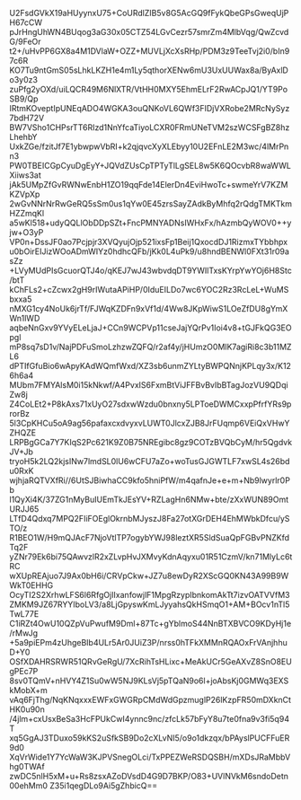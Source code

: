 U2FsdGVkX19aHUyynxU75+CoURdlZIB5v8G5AcGQ9fFykQbeGPsGweqUjPH67cCW
pJrHngUhWN4BUqog3aG30x05CTZ54LGvCezr57smrZm4MlbVqg/QwZcvdG/9FeOr
t2+/uHvPP6GX8a4M1DVlaW+OZZ+MUVLjXcXsRHp/PDM3z9TeeTvj2i0/bIn97c6R
KO7Tu9ntGmS05sLhkLKZH1e4m1Ly5qthorXENw6mU3UxUUWax8a/ByAxlDo3y0z3
zuPfg2yOXd/uiLQCR49M6NlXTR/VtHH0MXY5EhmELrF2RwACpJQ1/YT9PoSB9/Qp
IRtmKOveptIpUNEqADO4WGKA3ouQNKoVL6QWf3FIDjVXRobe2MRcNySyz7bdH72V
BW7VSho1CHPsrTT6RIzd1NnYfcaTiyoLCXR0FRmUNeTVM2szWCSFgBZ8hzLhehbY
UxkZGe/fzitJf7E1ybwpwVbRI+k2qjqvcXyXLEbyy10U2EFnLE2M3wc/4lMrPnn3
PW0TBEICGpCyuDgEyY+JQVdZUsCpTPTyTlLgSEL8w5K6QOcvbR8waWWLXiiws3at
jAk5UMpZfGvRWNwEnbH1ZO19qqFde14ElerDn4EviHwoTc+swmeYrV7KZMKZVpXp
2wGvNNrNrRwGeRQ5sSm0us1qYw0E45zrsSayZAdkByMhfq2rQdgTMKTkmHZZmqKl
a5wKl518+udyQQLlObDDpSZt+FncPMNYADNsIWHxFx/hAzmbQyWOV0++yjw+O3yP
VP0n+DssJF0ao7Pcjpjr3XVQyujOjp521ixsFp1Beij1QxocdDJ1RizmxTYbbhpx
u0bOirEIJizWOoADmWIYz0hdhcQFb/jKk0L4uPk9/u8hndBENWl0FXt31r09asZz
+LVyMUdPIsGcuorQTJ4o/qKEJ7wJ43wbvdqDT9YWIlTxsKYrpYwYOj6H8Stc/btT
kChFLs2+cZcwx2gH9rIWutaAPiHP/0IduEILDo7wc6YOC2Rz3RcLeL+WuMSbxxa5
nMXG1cy4NoUk6jrTf/FJWqKZDFn9xVf1d/4Ww8JKpWiwS1LOeZfDU8gYmXWn1lWD
aqbeNnGxv9YVyELeLjaJ+CCn9WCPVp11cseJajYQrPv1Ioi4v8+tGJFkQG3EOpgl
mP8sq7sD1v/NajPDFuSmoLzhzwZQFQ/r2af4y/jHUmzO0MlK7agiRi8c3b11MZL6
dPTIfGfuBio6wApyKAdWQmfWxd/XZ3sb6unmZYLtyBWPQNnjKPLqy3x/K126h6a4
MUbm7FMYAlsM0i15kNkwf/A4PvxIS6FxmBtViJFFBvBvIbBTagJozVU9QDqiZw8j
Z4CoLEt2+P8kAxs71xUyO27sdxwWzdu0bnxny5LPToeDWMCxxpPfrfYRs9prorBz
5l3CpKHCu5oA9ag56pafaxcxdvyxvLUWT0JlcxZJB8JrFUqmp6VEiQxVHwYZHQZE
LRPBgGCa7Y7KIqS2Pc621K9Z0B75NREgibc8gz9COTzBVQbCyM/hr5QgdvkJV+Jb
tryoH5k2LQ2kjsINw7lmdSL0lU6wCFU7aZo+woTusGJGWTLF7xwSL4s26bdu0RxK
wjhjaRQTVXfRi//6UtSJBiwhaCC9kfo5hniPfW/m4qafnJe+e+m+Nb9lwyrlr0Pb
l1QyXi4K/37ZG1nMyBuIUEmTkJEsYV+RZLagHn6NMw+bte/zXxWUN89OmtURJJ65
LTfD4Qdxq7MPQ2FIiFOEglOkrnbMJyszJ8Fa27otXGrDEH4EhMWbkDfcu/ySTO/z
R1BEO1W/H9mQJAcF7NjoVtlTP7ogybYWJ98leztXR5SldSuaQpFGBvPNZKfdTq2F
yZNr79Ek6bi75QAwvzlR2xZLvpHvJXMvyKdnAqyxu01R51CzmV/kn71MlyLc6tRC
wXUpREAjuo7J9Ax0bH6i/CRVpCkw+JZ7u8ewDyR2XScGQ0KN43A99B9WWkT0EHHG
OcyTI2S2XrhwLFS6l6RfgOjIIxanfowjlF1MpgRzypIbnkomAkTt7izvOATVVfM3
ZMKM9JZ67RYYIboLV3/a8LjGpyswKmLJyyahsQkHSmqO1+AM+BOcv1nTl5TwL77E
C1iRZt4OwU10QZpVuPwufM9Dml+87Tc+gYblmoS44NnBTXBVCO9KDyHj1e/rMwJg
+5a9piEPm4zUhgeBIb4ULr5Ar0JUiZ3P/nrss0hTFkXMMnRQAOxFrVAnjhhuD+Y0
OSfXDAHRSRWR51QRvGeRgU/7XcRihTsHLixc+MeAkUCr5GeAXvZ8SnO8EUgPEc7P
8sv0TQmV+nHVY4Z1Su0wW5NJ9KLsVj5pTQaN9o6l+joAbsKj0GMWq3EXSkMobX+m
vAq6FjThg/NqKNqxxxEWFxGWGRpCMdWdGpzmuglP26lKzpFR50mDXknCtHK0u90n
/4jlm+cxUsxBeSa3HcFPUkCwI4ynnc9nc/zfcLk57bFyY8u7te0fna9v3fi5q94T
xq5GgAJ3TDuxo59kKS2uSfkSB9Do2cXLvNI5/o9o1dkzqx/bPAyslPUCFFuER9d0
XqVrWide1Y7YcWaW3KJPVSnegOLci/TxPPEZWeRSDQSBH/mXDsJRaMbbVhg0TWAf
zwDC5nlH5xM+u+Rs8zsxAZoDVsdD4G9D7BKP/O83+UVlNVkM6sndoDetn00ehMm0
Z35i1qegDLo9Ai5gZhbicQ==
